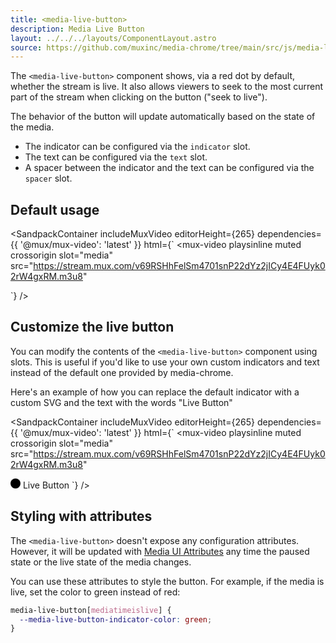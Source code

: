 ```yaml
---
title: <media-live-button>
description: Media Live Button
layout: ../../../layouts/ComponentLayout.astro
source: https://github.com/muxinc/media-chrome/tree/main/src/js/media-live-button.js
---
```



The `<media-live-button>` component shows, via a red dot by default, whether the stream is live. It also allows viewers to seek to the most current part of the stream when clicking on the button ("seek to live").

The behavior of the button will update automatically based on the state of the media.
- The indicator can be configured via the `indicator` slot.
- The text can be configured via the `text` slot.
- A spacer between the indicator and the text can be configured via the `spacer` slot.

## Default usage

<SandpackContainer
  includeMuxVideo
  editorHeight={265}
  dependencies={{
    '@mux/mux-video': 'latest'
  }}
  html={`<media-controller defaultsubtitles>
  <mux-video
    playsinline muted crossorigin
    slot="media"
    src="https://stream.mux.com/v69RSHhFelSm4701snP22dYz2jICy4E4FUyk02rW4gxRM.m3u8"
  >
  </mux-video>
  <media-control-bar>
    <media-play-button></media-play-button>
    <media-live-button></media-live-button>
  </media-control-bar>
</media-controller>`}
/>

## Customize the live button

You can modify the contents of the `<media-live-button>` component using slots.
This is useful if you'd like to use your own custom indicators and text instead of the default one provided by media-chrome.

Here's an example of how you can replace the default indicator with a custom SVG and the text with the words "Live Button"

<SandpackContainer
  includeMuxVideo
  editorHeight={265}
  dependencies={{
    '@mux/mux-video': 'latest'
  }}
  html={`<media-controller defaultsubtitles>
  <mux-video
    playsinline muted crossorigin
    slot="media"
    src="https://stream.mux.com/v69RSHhFelSm4701snP22dYz2jICy4E4FUyk02rW4gxRM.m3u8"
  >
  </mux-video>
  <media-control-bar>
    <media-play-button></media-play-button>
    <media-live-button>
      <svg slot="indicator" width="16" height="16" viewBox="0 0 16 16"><circle cx="8" cy="8" r="8"></circle></svg>
      <span slot="text">Live Button</span>
    </media-live-button>
  </media-control-bar>
</media-controller>`}
/>

## Styling with attributes

The `<media-live-button>` doesn't expose any configuration attributes.
However, it will be updated with [Media UI Attributes](#media-ui-attributes) any time the paused state or the live state of the media changes.

You can use these attributes to style the button. For example, if the media is live, set the color to green instead of red:

```css
media-live-button[mediatimeislive] {
  --media-live-button-indicator-color: green;
}
```
